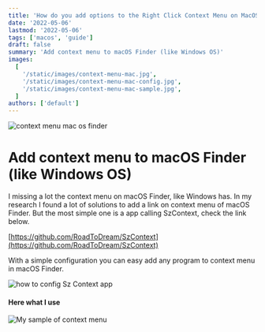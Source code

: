 ```yaml
---
title: 'How do you add options to the Right Click Context Menu on MacOS Finder'
date: '2022-05-06'
lastmod: '2022-05-06'
tags: ['macos', 'guide']
draft: false
summary: 'Add context menu to macOS Finder (like Windows OS)'
images:
  [
    '/static/images/context-menu-mac.jpg',
    '/static/images/context-menu-mac-config.jpg',
    '/static/images/context-menu-mac-sample.jpg',
  ]
authors: ['default']
---
```


![context menu mac os finder](/static/images/context-menu-mac.jpg)

# Add context menu to macOS Finder (like Windows OS)

I missing a lot the context menu on macOS Finder, like Windows has.
In my research I found a lot of solutions to add a link on context menu of macOS Finder.
But the most simple one is a app calling SzContext, check the link below.

[https://github.com/RoadToDream/SzContext](https://github.com/RoadToDream/SzContext)

With a simple configuration you can easy add any program to context menu in macOS Finder.

![how to config Sz Context app](/static/images/context-menu-mac-config.jpg)

#### Here what I use

![My sample of context menu](/static/images/context-menu-mac-sample.jpg)
